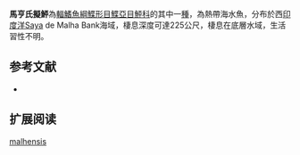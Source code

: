 {{Speciesbox
| name = 馬亨氏擬鮃
| image = 
| image_width = 250px
| image_caption = 
| status = NE
| status_system = IUCN3.1
| genus = Parabothus
| species = malhensis
| authority = {{le|查爾斯·塔特·里根|Charles Tate Regan|Regan}}, 1908
| synonyms = *''Arnoglossus malhensis,Regan, 1908''
}}

'''馬亨氏擬鮃'''為[[輻鰭魚綱|輻鰭魚綱]][[鰈形目|鰈形目]][[鰈亞目|鰈亞目]][[鮃科|鮃科]]的其中一[[種|種]]，為熱帶海水魚，分布於西[[印度洋|印度洋]]Saya de Malha Bank海域，棲息深度可達225公尺，棲息在底層水域，生活習性不明。
==参考文献==
*{{FishBase_species|genus=Parabothus|species=malhensis|year=2014|month=4}}

== 扩展阅读 ==
{{refbegin}}
{{wikispecies-inline|Parabothus malhensis|馬亨氏擬鮃}}
{{refend}}
{{Taxonbar|from=Q2408857}}

[[Category:擬鮃屬|malhensis]]


{{魚類小作品}}